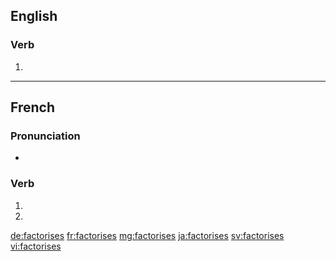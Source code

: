 {{also|factorisés}}
==English==

===Verb===
{{head|en|verb form}}

# {{en-third-person singular of|factorise}}

----

==French==

===Pronunciation===
* {{homophones|lang=fr|factorise|factorisent}}

===Verb===
{{fr-verb-form}}

# {{inflection of|factoriser||2|s|pres|indc|lang=fr}}
# {{inflection of|factoriser||2|s|pres|subj|lang=fr}}

[[de:factorises]]
[[fr:factorises]]
[[mg:factorises]]
[[ja:factorises]]
[[sv:factorises]]
[[vi:factorises]]